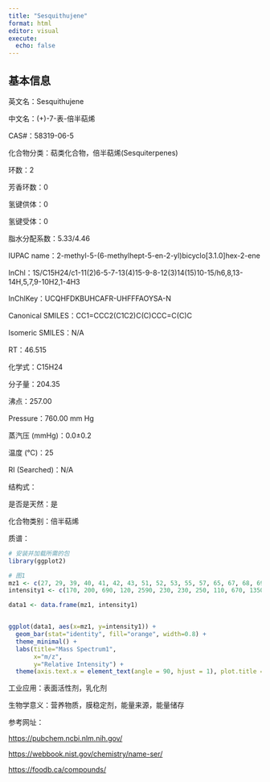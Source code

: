 ```yaml
---
title: "Sesquithujene"
format: html
editor: visual
execute: 
  echo: false
---
```


## 基本信息

英文名：Sesquithujene

中文名：(+)-7-表-倍半萜烯

CAS#：58319-06-5

化合物分类：萜类化合物，倍半萜烯(Sesquiterpenes)

环数：2

芳香环数：0

氢键供体：0

氢键受体：0

脂水分配系数：5.33/4.46

IUPAC name：2-methyl-5-(6-methylhept-5-en-2-yl)bicyclo\[3.1.0\]hex-2-ene

InChl：1S/C15H24/c1-11(2)6-5-7-13(4)15-9-8-12(3)14(15)10-15/h6,8,13-14H,5,7,9-10H2,1-4H3

InChlKey：UCQHFDKBUHCAFR-UHFFFAOYSA-N

Canonical SMILES：CC1=CCC2(C1C2)C(C)CCC=C(C)C

Isomeric SMILES：N/A

RT：46.515

化学式：C15H24

分子量：204.35

沸点：257.00

Pressure：760.00 mm Hg

蒸汽压 (mmHg)：0.0±0.2

温度 (℃)：25

RI (Searched)：N/A

结构式：

是否是天然：是

化合物类别：倍半萜烯

质谱：

```r
# 安装并加载所需的包
library(ggplot2)

# 图1
mz1 <- c(27, 29, 39, 40, 41, 42, 43, 51, 52, 53, 55, 57, 65, 67, 68, 69, 77, 79, 80, 81, 91, 92, 93, 94, 95, 97, 105, 106, 107, 109, 115, 117, 118, 119, 120, 121, 122, 133, 134, 147, 161)
intensity1 <- c(170, 200, 690, 120, 2590, 230, 230, 250, 110, 670, 1350, 300, 530, 650, 180, 3220, 2570, 1060, 240, 270, 3300, 1530, 7890, 830, 350, 170, 2000, 330, 680, 380, 150, 210, 150, 9999, 1910, 870, 190, 230, 150, 90, 460)

data1 <- data.frame(mz1, intensity1)


ggplot(data1, aes(x=mz1, y=intensity1)) +
  geom_bar(stat="identity", fill="orange", width=0.8) + 
  theme_minimal() + 
  labs(title="Mass Spectrum1",
       x="m/z",
       y="Relative Intensity") + 
  theme(axis.text.x = element_text(angle = 90, hjust = 1), plot.title = element_text(hjust = 0.5))  

```

工业应用：表面活性剂，乳化剂

生物学意义：营养物质，膜稳定剂，能量来源，能量储存

参考网址：

<https://pubchem.ncbi.nlm.nih.gov/>

<https://webbook.nist.gov/chemistry/name-ser/>

<https://foodb.ca/compounds/>
